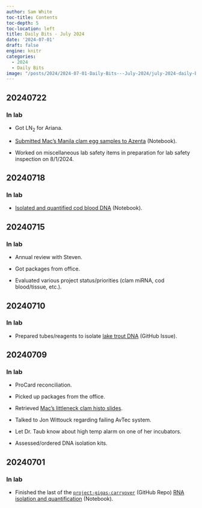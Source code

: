 ```yaml
---
author: Sam White
toc-title: Contents
toc-depth: 5
toc-location: left
title: Daily Bits - July 2024
date: '2024-07-01'
draft: false
engine: knitr
categories: 
  - 2024
  - Daily Bits
image: "/posts/2024/2024-07-01-Daily-Bits---July-2024/july-2024-daily-bits.png"
---
```

## 20240722

### In lab

- Got LN<sub>2</sub> for Ariana.

- [Submitted Mac's Manila clam egg samples to Azenta](../2024-07-22-Samples-Submitted---Macs-Manilla-Clam-Egg-Samples-for-sRNA-seq-at-Azenta/index.qmd) (Notebook).

- Worked on miscellaneous lab safety items in preparation for lab safety inspection on 8/1/2024.

## 20240718

### In lab

- [Isolated and quantified cod blood DNA](../2024-07-18-DNA-Isolation-and-Quantification---Pacific-Cod-Blood/index.qmd) (Notebook).

## 20240715

### In lab

- Annual review with Steven.

- Got packages from office.

- Evaluated various project status/priorities (clam miRNA, cod blood/tissue, etc.).

## 20240710

### In lab

- Prepared tubes/reagents to isolate [lake trout DNA](https://github.com/RobertsLab/resources/issues/1929) (GitHub Issue).

## 20240709

### In lab

- ProCard reconciliation.

- Picked up packages from the office.

- Retrieved [Mac's littleneck clam histo slides](../2024-07-09-Samples-Received---L.staminea-Histology-Slides-for-Mac/index.qmd).

- Talked to Jon Wittouck regarding failing AvTec system.

- Let Dr. Taub know about high temp alarm on one of her incubators.

- Assessed/ordered DNA isolation kits.

## 20240701

### In lab

- Finished the last of the [`project-gigas-carryover`](https://github.com/RobertsLab/project-gigas-carryover/tree/main/lifestage_carryover) (GitHub Repo) [RNA isolation and quantification](../2024-07-01-RNA-Isolation-and-Quantification---C.gigas-Lifestage-Carryover-Seed-Juvenile-and-Adult/index.qmd) (Notebook).